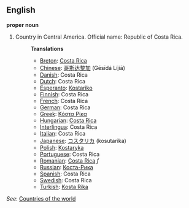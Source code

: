 ==English==

'''proper noun'''

# Country in Central America. Official name: Republic of Costa Rica.
#:'''Translations'''
#:*[[Breton]]: [[Costa Rica]]
#:*[[Chinese]]: [[哥斯达黎加]] (Gēsīdá Líjiā)
#:*[[Danish]]: Costa Rica
#:*[[Dutch]]: Costa Rica
#:*[[Esperanto]]: [[Kostariko]]
#:*[[Finnish]]: Costa Rica
#:*[[French]]: Costa Rica
#:*[[German]]: Costa Rica
#:*[[Greek]]: [[Κόστα Ρίκα]]
#:*[[Hungarian]]: [[Costa Rica]]
#:*[[Interlingua]]: Costa Rica
#:*[[Italian]]: Costa Rica
#:*[[Japanese]]: [[コスタリカ]] (kosutarika)
#:*[[Polish]]: [[Kostaryka]]
#:*[[Portuguese]]: Costa Rica
#:*[[Romanian]]: [[Costa Rica]] ''f''
#:*[[Russian]]: [[Коста-Рика]]
#:*[[Spanish]]: Costa Rica
#:*[[Swedish]]: Costa Rica
#:*[[Turkish]]: [[Kosta Rika]]

''See'': [[Countries of the world]]